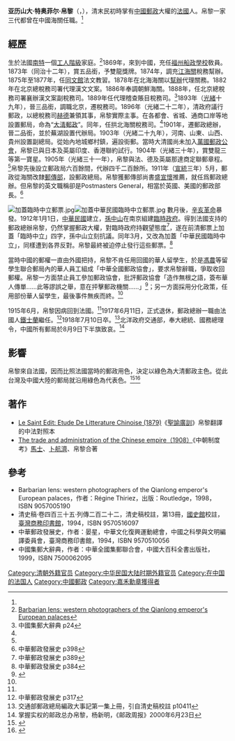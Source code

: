 {{Infobox_person
| name   = 帛黎<br>A. Théophile Piry
| image_name     = A._T._Piry.jpg
| image_size     = 200px
| image_caption  = 
| date_of_birth  = 1850年
| place_of_birth = {{FRA}}[[盧瓦爾-大西洋省|盧瓦爾-大西洋省]][[南特|南特]]
| date_of_death  = 1918年
| place_of_death = {{FRA}}[[莫爾比昂省|莫爾比昂省]][[尼維拉克_(莫爾比昂省)|尼維拉克]]
| occupation     = 郵政總局總辦
}}

'''亚历山大·特奥菲尔·帛黎'''（{{lang-fr|'''Alexandre Théophile Piry'''}}，{{bd|1851年|2月28日|1918年|6月28日|catIdx=A}}），清末民初時掌有[[中國郵政|中國郵政]]大權的[[法國|法國]]人。帛黎一家三代都曾在中國海關任職。<ref name="中國集郵大辭典"/>

==經歷==
生於法國[[南特|南特]]一個[[工人階級|工人階級]]家庭。<ref>[http://books.google.com.hk/books?id=XWD3N_eJXCsC&pg=PA94&lpg=PA94&dq=A.+Th%C3%A9ophile+Piry&source=bl&ots=L-_EwRC8eb&sig=IZEZyjuh97uieDeFcnat4-5GXDk&hl=zh-TW&ei=fjFMTLDDI8fXcbL4uKwM&sa=X&oi=book_result&ct=result&resnum=2&ved=0CB4Q6AEwAQ#v=onepage&q&f=false  Barbarian lens: western photographers of the Qianlong emperor's European palaces]</ref>1869年，來到中國，充任[[船政學堂|福州船政學校]]敎員。1873年（同治十二年），賞五品銜，予雙龍獎牌。1874年，調充[[江海關|江海關]]稅務幫辦。1875年至1877年，任[[同文館|同文館]]法文教習。1878年在北海海關以[[幫辦|幫辦]]代理關務。1882年在北京總稅務司署代理漢文文案。1886年奉調朝鮮海關。1888年，任北京總稅務司署襄辦漢文案副稅務司。1889年任代理稽查賬目稅務司。<ref name="中國集郵大辭典">中國集郵大辭典 p24</ref>1893年（[[光緒|光緒]]十九年），晉三品銜，調職北京，遷稅務司。1896年（光緒二十二年），清政府議行郵政，以總稅務司[[赫德|赫德]]兼領其事，帛黎實際主事。在各都會、省城、通商口岸等地設置郵局，命為“[[大淸郵政|大淸郵政]]”。同年，任拱北海關稅務司。<ref name="中國集郵大辭典"/>1901年，遷郵政總辦，晉二品銜，並於蕪湖設置代辦局。1903年（光緒二十九年），河南、山東、山西、貴州設置副總局。從始內地城鄉村鎮，遍設街郵。當時大清國尚未加入[[萬國郵政聯盟|萬國郵政公會]]，帛黎已與日本及英屬印度、香港聯約試行。1904年（光緒三十年），賞雙龍三等第一寶星。1905年（光緒三十一年），帛黎與法、德及英屬那達商定聯郵章程。<ref name="清史稿校註"/>帛黎先後設立郵政局六百餘間，代辦四千二百餘所。1911年（[[宣統|宣統]]三年）5月，郵政從海關改隸[[郵傳部|郵傳部]]，設郵政總局。帛黎獲郵傳部尚書[[盛宣懷|盛宣懷]]推薦，就任爲郵政總辦。但帛黎的英文職稱卻是Postmasters General，相當於英國、美國的郵政部長。<ref name="中華郵政發展史 p398">中華郵政發展史 p398</ref>

[[File:加蓋臨時中立郵票.jpg|thumb]][[File:加蓋中華民國臨時中立郵票.jpg|thumb]]
數月後，[[辛亥革命|辛亥革命]]暴發。1912年1月1日，[[中華民國|中華民國]]建立，[[孫中山|孫中山]]在南京組建[[中華民國臨時政府_(南京)|臨時政府]]。得到法國支持的郵政總辦帛黎，仍然掌握郵政大權，對臨時政府持觀望態度<ref>中華郵政發展史 p389</ref>，遂在前清郵票上加蓋「臨時中立」四字，孫中山立刻抗議。同年3月，又改為加蓋「中華民國臨時中立」，同樣遭到各界反對。帛黎最終被迫停止發行這些郵票。<ref>中華郵政發展史 p384</ref>

當時中國的郵權一直由外國把持，帛黎不肯任用回國的華人留學生，於是[[馮農|馮農]]等留學生聯合郵局內的華人員工組成「中華全國郵政協會」，要求帛黎辭職，爭取收回郵權。帛黎一方面禁止員工參加郵政協會，批評郵政協會「造作無根之語，簽布華人傳單……此等謬誤之舉，意在抨擊郵政機關……」<ref>{{cite news|title=孙中山与中华邮政协会|url=http://xmwb.xinmin.cn/xmwb/html/2007-11/26/content_73350.htm|accessdate=2010年7月26日|publisher=新民晚报|date=2007年11月26日}}{{dead link|date=2018年2月 |bot=InternetArchiveBot |fix-attempted=yes }}</ref>；另一方面採用分化政策，任用部份華人留學生，最後事件無疾而終。<ref name="中華郵政發展史 p398"/>

1915年6月，帛黎因病回到法國。<ref name="清史稿校註"/>1917年6月11日，正式退休，郵政總辦一職由法國人[[鐵士蘭|鐵士蘭]]繼任。<ref>中華郵政發展史 p317</ref>1918年7月10日卒。<ref name="清史稿校註">交通部郵政總局編政大事記第一集上冊，引自清史稿校註 p10411</ref>北洋政府交通部，奉大總統、國務總理令，中國所有郵局於8月9日下半旗致哀。<ref name="邮政周报">掌握实权的邮政总办帛黎，杨新明，《邮政周报》2000年6月23日</ref>

==影響==
帛黎來自法國，因而比照法國當時的郵政用色，決定以綠色為大清郵政主色。從此台灣及中國大陸的郵局就沿用綠色為代表色。<ref>{{cite news|title=中国邮政标志的由来|url=http://www.pladaily.com.cn/gb/pladaily/2001/10/10/20011010001169.html|accessdate=2010年7月26日|publisher=中国社会报|date=2001年9月12日|deadurl=yes|archiveurl=https://web.archive.org/web/20051023003402/http://www.pladaily.com.cn/gb/pladaily/2001/10/10/20011010001169.html|archivedate=2005年10月23日}}</ref><ref>{{Cite web |url=http://www.nbes.tnc.edu.tw/read/post.pdf |title=郵政博物館巡迴展 |access-date=2010-07-26 |archive-date=2006-08-27 |archive-url=https://web.archive.org/web/20060827062344/http://www.nbes.tnc.edu.tw/read/post.pdf |dead-url=no }}</ref>

==著作==
*[http://www.archive.org/details/lesaintedittud00kanguoft Le Saint Edit: Etude De Litterature Chinoise (1879)]《[[聖諭廣訓|聖諭廣訓]]》帛黎翻譯的中法對照本
*[http://www.archive.org/details/tradeandadminis00pirygoog The trade and administration of the Chinese empire（1908）]《中朝制度考》[[馬士|馬士]]、[[卜航濟|卜航濟]]、帛黎合著

==參考==
{{reflist|2}}
*Barbarian lens: western photographers of the Qianlong emperor's European palaces，作者：Régine Thiriez，出版：Routledge，1998，ISBN 9057005190
*清史稿·卷四百三十五·列傳二百二十二，清史稿校註，第13冊，[[國史館|國史館]]校註，[[臺灣商務印書館|臺灣商務印書館]]，1994，ISBN 9570516097
*中華郵政發展史，作者：晏星，中華文化復興運動總會，中國之科學與文明編譯委員會，臺灣商務印書館，1994，ISBN 9570510056
*中國集郵大辭典，作者：中華全國集郵聯合會，中國大百科全書出版社，1999，ISBN 7500062095

{{DEFAULTSORT:B}}
[[Category:清朝外籍官员|Category:清朝外籍官员]]
[[Category:中华民国大陆时期外籍官员|Category:中华民国大陆时期外籍官员]]
[[Category:在中国的法国人|Category:在中国的法国人]]
[[Category:中國郵政|Category:中國郵政]]
[[Category:嘉禾勳章獲得者|Category:嘉禾勳章獲得者]]